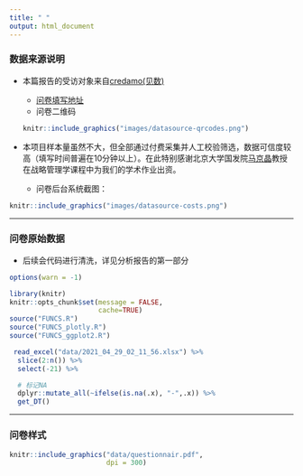 ```yaml
---
title: " "
output: html_document
---
```


### 数据来源说明

- 本篇报告的受访对象来自[credamo(见数)](https://www.credamo.com/)

  - [问卷填写地址](https://www.credamo.com/s/QVri2iano)
  - 问卷二维码

  ```r
  knitr::include_graphics("images/datasource-qrcodes.png")
  ```

- 本项目样本量虽然不大，但全部通过付费采集并人工校验筛选，数据可信度较高（填写时间普遍在10分钟以上）。在此特别感谢北京大学国发院[马京晶
](http://scholar.pku.edu.cn/jjma/node/11067)教授在战略管理学课程中为我们的学术作业出资。

  - 问卷后台系统截图：

```r
knitr::include_graphics("images/datasource-costs.png")
```



---

### 问卷原始数据

- 后续会代码进行清洗，详见分析报告的第一部分

```r
options(warn = -1)

library(knitr)
knitr::opts_chunk$set(message = FALSE,
                      cache=TRUE)
source("FUNCS.R")
source("FUNCS_plotly.R")
source("FUNCS_ggplot2.R")
```

```r
 read_excel("data/2021_04_29_02_11_56.xlsx") %>% 
  slice(2:n()) %>%
  select(-21) %>%

  # 标记NA 
  dplyr::mutate_all(~ifelse(is.na(.x), "-",.x)) %>%
  get_DT()
```

---

### 问卷样式

```r
knitr::include_graphics("data/questionnair.pdf",
                        dpi = 300)
```